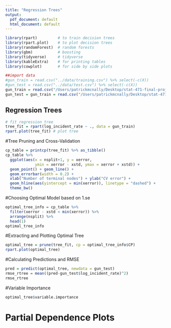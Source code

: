 ```yaml
---
title: "Regression Trees"
output:
  pdf_document: default
  html_document: default
---
```


```r
library(rpart)         # to train decision trees
library(rpart.plot)    # to plot decision trees
library(randomForest)  # random forests
library(gbm)           # boosting
library(tidyverse)     # tidyverse
library(kableExtra)    # for printing tables
library(cowplot)       # for side by side plots
```

```r
##import data
#gun_train = read.csv("../data/training.csv") %>% select(-c(X))
#gun_test = read.csv("../data/test.csv") %>% select(-c(X))
gun_train = read.csv("/Users/patrickmcnally/Desktop/stat-471-final-project/data/training.csv") %>% select(-c(X))
gun_test = gun_train = read.csv("/Users/patrickmcnally/Desktop/stat-471-final-project/data/test.csv") %>% select(-c(X))
```
## Regression Trees
```r
# fit regression tree
tree_fit = rpart(log_incident_rate ~ ., data = gun_train)
rpart.plot(tree_fit) # plot tree
```

#Tree Pruning and Cross-Validation
```r
cp_table = printcp(tree_fit) %>% as_tibble()
cp_table %>% 
  ggplot(aes(x = nsplit+1, y = xerror, 
             ymin = xerror - xstd, ymax = xerror + xstd)) + 
  geom_point() + geom_line() +
  geom_errorbar(width = 0.2) +
  xlab("Number of terminal nodes") + ylab("CV error") + 
  geom_hline(aes(yintercept = min(xerror)), linetype = "dashed") + 
  theme_bw()

```

#Choosing Optimal Model based on 1.se
```r
optimal_tree_info = cp_table %>% 
  filter(xerror - xstd < min(xerror)) %>% 
  arrange(nsplit) %>% 
  head(1)
optimal_tree_info
```
#Extracting and Plotting Optimal Tree
```r
optimal_tree = prune(tree_fit, cp = optimal_tree_info$CP)
rpart.plot(optimal_tree)
```

#Calculating Predictions and RMSE
```r
pred = predict(optimal_tree, newdata = gun_test)
rmse_rtree = mean((pred-gun_test$log_incident_rate)^2)
rmse_rtree
```
#Variable Importance
```r
optimal_tree$variable.importance
```
# Partial Dependence Plots
```r

```

